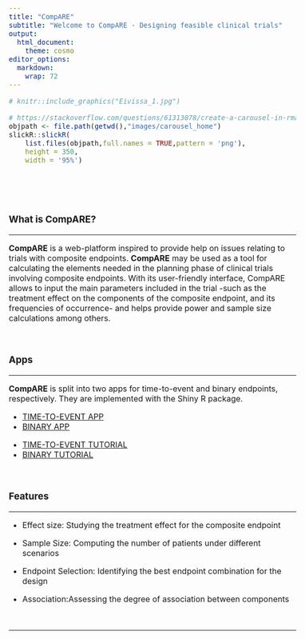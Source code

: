 ---
title: "CompARE"
subtitle: "Welcome to CompARE - Designing feasible clinical trials"
output:
  html_document:
    theme: cosmo
editor_options: 
  markdown: 
    wrap: 72
---

```{=html}
<style type="text/css">
h1.title {
  display: none;
}
</style>
```

```{=html}
<style type="text/css">
.subtitle {
  font-size: 36px;
  color: DarkRed;
  text-align: center;
}
</style>
```

```{=html}
<style type="text/css">
  body{
  font-size: 12pt;
}
</style>
```

```{=html}
<style>
.sponsor {
  display: inline-block;
  margin: 10px;
}

.sponsor img {
  max-width: 100%;
  height: auto;
}

.sponsor-level-gold {
  text-align: center;
  margin-bottom: 30px;
  background-color: #D4AF37
}
.sponsor-level-silver {
  text-align: center;
  margin-bottom: 30px;
  background-color: #A6A6A6
}
.organizers {
  text-align: center;
  margin-bottom: 30px;
  background-color: #ADD8E6 
}

</style>
```

```{=html}
<head>
<title>CompARE</title>
</head>
```

```{r figurename, echo=FALSE, fig.cap="Eivissa Port", out.width = '60%', fig.align='center'}
# knitr::include_graphics("Eivissa_1.jpg")
```

```{r echo=FALSE}
# https://stackoverflow.com/questions/61313078/create-a-carousel-in-rmarkdown
objpath <- file.path(getwd(),"images/carousel_home")
slickR::slickR(
    list.files(objpath,full.names = TRUE,pattern = 'png'),
    height = 350,
    width = '95%')
```

<br>

<br>

### What is CompARE?

<hr>

**CompARE** is a web-platform inspired to provide help on issues
relating to trials with composite endpoints. **CompARE** may be used as
a tool for calculating the elements needed in the planning phase of
clinical trials involving composite endpoints. With its user-friendly
interface, CompARE allows to input the main parameters included in the
trial -such as the treatment effect on the components of the composite
endpoint, and its frequencies of occurrence- and helps provide power and
sample size calculations among others.

<br>

### Apps

<hr>

**CompARE** is split into two apps for time-to-event and binary
endpoints, respectively. They are implemented with the Shiny R package.
<br> 


<ul class="pager"> <!--this is the style of the button-->
<li><a href="https://cinna.upc.edu/compare/CompARETimeToEvent/">TIME-TO-EVENT APP</a></li> 
<li><a href="https://cinna.upc.edu/compare/CompAREBinary/">BINARY APP</a></li>
</ul>


<ul class="pager"> <!--this is the style of the button-->
<li><a href="https://cinna.upc.edu/compare/CompARETimeToEvent/help_Tutorial.html">TIME-TO-EVENT TUTORIAL</a></li> 
<li><a href="https://cinna.upc.edu/compare/CompAREBinary/Help-Tutorial.html">BINARY TUTORIAL</a></li>
</ul>






<br>

### Features

<hr>

-   Effect size: Studying the treatment effect for the composite
    endpoint

-   Sample Size: Computing the number of patients under different
    scenarios

-   Endpoint Selection: Identifying the best endpoint combination for
    the design

-   Association:Assessing the degree of association between components

<br>

<hr>

